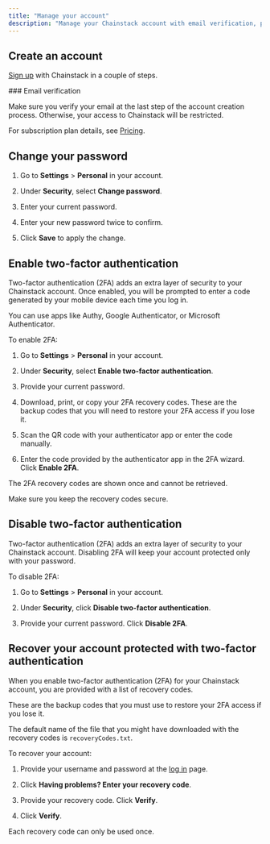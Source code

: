 ```yaml
---
title: "Manage your account"
description: "Manage your Chainstack account with email verification, password updates, and secure settings. Learn account creation, profile management, and security best practices."
---
```


## Create an account

[Sign up](https://console.chainstack.com/user/account/create) with Chainstack in a couple of steps.

<Info>
  ### Email verification

  Make sure you verify your email at the last step of the account creation process. Otherwise, your access to Chainstack will be restricted.
</Info>

For subscription plan details, see [Pricing](https://chainstack.com/pricing/).

## Change your password

1. Go to **Settings** > **Personal** in your account.

2. Under **Security**, select **Change password**.

3. Enter your current password.

4. Enter your new password twice to confirm.

5. Click **Save** to apply the change.

## Enable two-factor authentication

Two-factor authentication (2FA) adds an extra layer of security to your Chainstack account. Once enabled, you will be prompted to enter a code generated by your mobile device each time you log in.

You can use apps like Authy, Google Authenticator, or Microsoft Authenticator.

To enable 2FA:

1. Go to **Settings** > **Personal** in your account.

2. Under **Security**, select **Enable two-factor authentication**.

3. Provide your current password.

4. Download, print, or copy your 2FA recovery codes. These are the backup codes that you will need to restore your 2FA access if you lose it.

5. Scan the QR code with your authenticator app or enter the code manually.

6. Enter the code provided by the authenticator app in the 2FA wizard. Click **Enable 2FA**.

<Warning>
  The 2FA recovery codes are shown once and cannot be retrieved.

  Make sure you keep the recovery codes secure.
</Warning>

## Disable two-factor authentication

Two-factor authentication (2FA) adds an extra layer of security to your Chainstack account. Disabling 2FA will keep your account protected only with your password.

To disable 2FA:

1. Go to **Settings** > **Personal** in your account.

2. Under **Security**, click **Disable two-factor authentication**.

3. Provide your current password. Click **Disable 2FA**.

## Recover your account protected with two-factor authentication

When you enable two-factor authentication (2FA) for your Chainstack account, you are provided with a list of recovery codes.

These are the backup codes that you must use to restore your 2FA access if you lose it.

The default name of the file that you might have downloaded with the recovery codes is `recoveryCodes.txt`.

To recover your account:

1. Provide your username and password at the [log in](https://console.chainstack.com/) page.

2. Click **Having problems? Enter your recovery code**.

3. Provide your recovery code. Click **Verify**.

4. Click **Verify**.

<Warning>
  Each recovery code can only be used once.
</Warning>
